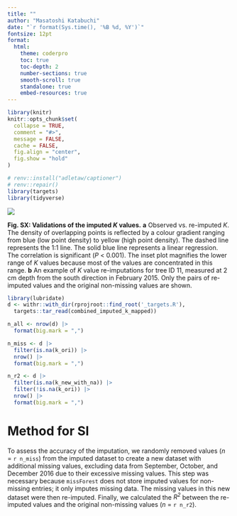 ```yaml
---
title: ""
author: "Masatoshi Katabuchi"
date: "`r format(Sys.time(), '%B %d, %Y')`"
fontsize: 12pt
format:
  html:
    theme: coderpro
    toc: true
    toc-depth: 2
    number-sections: true
    smooth-scroll: true
    standalone: true
    embed-resources: true
---
```


```r
library(knitr)
knitr::opts_chunk$set(
  collapse = TRUE,
  comment = "#>",
  message = FALSE,
  cache = FALSE,
  fig.align = "center",
  fig.show = "hold"
)
```

```r
# renv::install("adletaw/captioner")
# renv::repair()
library(targets)
library(tidyverse)
```


![](`r paste0("file://", here::here("figs/imp_r2_comb.png"))`)

**Fig. SX: Validations of the imputed *K* values.**
**a** Observed vs. re-imputed *K*.
The density of overlapping points is reflected by a colour gradient ranging from blue (low point density) to yellow (high point density).
The dashed line represents the 1:1 line.
The solid blue line represents a linear regression.
The correlation is significant (*P* < 0.001).
The inset plot magnifies the lower range of *K* values because most of the values are concentrated in this range.
**b** An example of *K* value re-imputations for tree ID 11, measured at 2 cm depth from the south direction in February 2015.
Only the pairs of re-imputed values and the original non-missing values are shown.

```r
library(lubridate)
d <- withr::with_dir(rprojroot::find_root('_targets.R'),
  targets::tar_read(combined_imputed_k_mapped))

n_all <- nrow(d) |>
  format(big.mark = ",")

n_miss <- d |>
  filter(is.na(k_ori)) |>
  nrow() |>
  format(big.mark = ",")

n_r2 <- d |>
  filter(is.na(k_new_with_na)) |>
  filter(!is.na(k_ori)) |>
  nrow() |>
  format(big.mark = ",")
```


# Method for SI

To assess the accuracy of the imputation, we randomly removed values (*n* = `r n_miss`) from the imputed dataset to create a new dataset with additional missing values, excluding data from September, October, and December 2016 due to their excessive missing values.
This step was necessary because `missForest` does not store imputed values for non-missing entries; it only imputes missing data.
The missing values in this new dataset were then re-imputed.
Finally, we calculated the *R^2^* between the re-imputed values and the original non-missing values (*n* = `r n_r2`).
